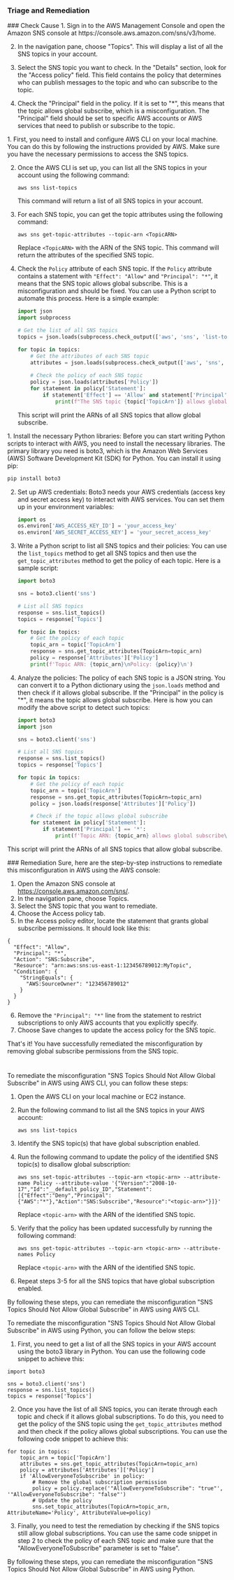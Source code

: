 
### Triage and Remediation
<Tabs>

<Tab title='Cause'>
### Check Cause
<AccordionGroup>
<Accordion title='Using Console' defaultOpen='true'>
1. Sign in to the AWS Management Console and open the Amazon SNS console at https://console.aws.amazon.com/sns/v3/home.

2. In the navigation pane, choose "Topics". This will display a list of all the SNS topics in your account.

3. Select the SNS topic you want to check. In the "Details" section, look for the "Access policy" field. This field contains the policy that determines who can publish messages to the topic and who can subscribe to the topic.

4. Check the "Principal" field in the policy. If it is set to "*", this means that the topic allows global subscribe, which is a misconfiguration. The "Principal" field should be set to specific AWS accounts or AWS services that need to publish or subscribe to the topic.
</Accordion>

<Accordion title='Using CLI'>
1. First, you need to install and configure AWS CLI on your local machine. You can do this by following the instructions provided by AWS. Make sure you have the necessary permissions to access the SNS topics.

2. Once the AWS CLI is set up, you can list all the SNS topics in your account using the following command:
   ```
   aws sns list-topics
   ```
   This command will return a list of all SNS topics in your account.

3. For each SNS topic, you can get the topic attributes using the following command:
   ```
   aws sns get-topic-attributes --topic-arn <TopicARN>
   ```
   Replace `<TopicARN>` with the ARN of the SNS topic. This command will return the attributes of the specified SNS topic.

4. Check the `Policy` attribute of each SNS topic. If the `Policy` attribute contains a statement with `"Effect": "Allow"` and `"Principal": "*"`, it means that the SNS topic allows global subscribe. This is a misconfiguration and should be fixed. You can use a Python script to automate this process. Here is a simple example:
   ```python
   import json
   import subprocess

   # Get the list of all SNS topics
   topics = json.loads(subprocess.check_output(['aws', 'sns', 'list-topics']))['Topics']

   for topic in topics:
       # Get the attributes of each SNS topic
       attributes = json.loads(subprocess.check_output(['aws', 'sns', 'get-topic-attributes', '--topic-arn', topic['TopicArn']]))['Attributes']
       
       # Check the policy of each SNS topic
       policy = json.loads(attributes['Policy'])
       for statement in policy['Statement']:
           if statement['Effect'] == 'Allow' and statement['Principal'] == '*':
               print(f"The SNS topic {topic['TopicArn']} allows global subscribe.")
   ```
   This script will print the ARNs of all SNS topics that allow global subscribe.
</Accordion>

<Accordion title='Using Python'>
1. Install the necessary Python libraries: Before you can start writing Python scripts to interact with AWS, you need to install the necessary libraries. The primary library you need is boto3, which is the Amazon Web Services (AWS) Software Development Kit (SDK) for Python. You can install it using pip:

   ```python
   pip install boto3
   ```

2. Set up AWS credentials: Boto3 needs your AWS credentials (access key and secret access key) to interact with AWS services. You can set them up in your environment variables:

   ```python
   import os
   os.environ['AWS_ACCESS_KEY_ID'] = 'your_access_key'
   os.environ['AWS_SECRET_ACCESS_KEY'] = 'your_secret_access_key'
   ```

3. Write a Python script to list all SNS topics and their policies: You can use the `list_topics` method to get all SNS topics and then use the `get_topic_attributes` method to get the policy of each topic. Here is a sample script:

   ```python
   import boto3

   sns = boto3.client('sns')

   # List all SNS topics
   response = sns.list_topics()
   topics = response['Topics']

   for topic in topics:
       # Get the policy of each topic
       topic_arn = topic['TopicArn']
       response = sns.get_topic_attributes(TopicArn=topic_arn)
       policy = response['Attributes']['Policy']
       print(f'Topic ARN: {topic_arn}\nPolicy: {policy}\n')
   ```

4. Analyze the policies: The policy of each SNS topic is a JSON string. You can convert it to a Python dictionary using the `json.loads` method and then check if it allows global subscribe. If the "Principal" in the policy is "*", it means the topic allows global subscribe. Here is how you can modify the above script to detect such topics:

   ```python
   import boto3
   import json

   sns = boto3.client('sns')

   # List all SNS topics
   response = sns.list_topics()
   topics = response['Topics']

   for topic in topics:
       # Get the policy of each topic
       topic_arn = topic['TopicArn']
       response = sns.get_topic_attributes(TopicArn=topic_arn)
       policy = json.loads(response['Attributes']['Policy'])

       # Check if the topic allows global subscribe
       for statement in policy['Statement']:
           if statement['Principal'] == '*':
               print(f'Topic ARN: {topic_arn} allows global subscribe\n')
   ```
This script will print the ARNs of all SNS topics that allow global subscribe.
</Accordion>

</AccordionGroup>
</Tab>
<Tab title='Remediation'>
### Remediation

<AccordionGroup>
<Accordion title='Using Console' defaultOpen='true'>
Sure, here are the step-by-step instructions to remediate this misconfiguration in AWS using the AWS console:

1. Open the Amazon SNS console at https://console.aws.amazon.com/sns/.
2. In the navigation pane, choose Topics.
3. Select the SNS topic that you want to remediate.
4. Choose the Access policy tab.
5. In the Access policy editor, locate the statement that grants global subscribe permissions. It should look like this:

```
{
  "Effect": "Allow",
  "Principal": "*",
  "Action": "SNS:Subscribe",
  "Resource": "arn:aws:sns:us-east-1:123456789012:MyTopic",
  "Condition": {
    "StringEquals": {
      "AWS:SourceOwner": "123456789012"
    }
  }
}
```

6. Remove the `"Principal": "*"` line from the statement to restrict subscriptions to only AWS accounts that you explicitly specify.
7. Choose Save changes to update the access policy for the SNS topic.

That's it! You have successfully remediated the misconfiguration by removing global subscribe permissions from the SNS topic.

#
</Accordion>

<Accordion title='Using CLI'>
To remediate the misconfiguration "SNS Topics Should Not Allow Global Subscribe" in AWS using AWS CLI, you can follow these steps:

1. Open the AWS CLI on your local machine or EC2 instance.

2. Run the following command to list all the SNS topics in your AWS account:

   ```
   aws sns list-topics
   ```

3. Identify the SNS topic(s) that have global subscription enabled.

4. Run the following command to update the policy of the identified SNS topic(s) to disallow global subscription:

   ```
   aws sns set-topic-attributes --topic-arn <topic-arn> --attribute-name Policy --attribute-value '{"Version":"2008-10-17","Id":"__default_policy_ID","Statement":[{"Effect":"Deny","Principal":{"AWS":"*"},"Action":"SNS:Subscribe","Resource":"<topic-arn>"}]}'
   ```

   Replace `<topic-arn>` with the ARN of the identified SNS topic.

5. Verify that the policy has been updated successfully by running the following command:

   ```
   aws sns get-topic-attributes --topic-arn <topic-arn> --attribute-names Policy
   ```

   Replace `<topic-arn>` with the ARN of the identified SNS topic.

6. Repeat steps 3-5 for all the SNS topics that have global subscription enabled.

By following these steps, you can remediate the misconfiguration "SNS Topics Should Not Allow Global Subscribe" in AWS using AWS CLI.
</Accordion>

<Accordion title='Using Python'>
To remediate the misconfiguration "SNS Topics Should Not Allow Global Subscribe" in AWS using Python, you can follow the below steps:

1. First, you need to get a list of all the SNS topics in your AWS account using the boto3 library in Python. You can use the following code snippet to achieve this:

```
import boto3

sns = boto3.client('sns')
response = sns.list_topics()
topics = response['Topics']
```

2. Once you have the list of all SNS topics, you can iterate through each topic and check if it allows global subscriptions. To do this, you need to get the policy of the SNS topic using the `get_topic_attributes` method and then check if the policy allows global subscriptions. You can use the following code snippet to achieve this:

```
for topic in topics:
    topic_arn = topic['TopicArn']
    attributes = sns.get_topic_attributes(TopicArn=topic_arn)
    policy = attributes['Attributes']['Policy']
    if 'AllowEveryoneToSubscribe' in policy:
        # Remove the global subscription permission
        policy = policy.replace('"AllowEveryoneToSubscribe": "true"', '"AllowEveryoneToSubscribe": "false"')
        # Update the policy
        sns.set_topic_attributes(TopicArn=topic_arn, AttributeName='Policy', AttributeValue=policy)
```

3. Finally, you need to test the remediation by checking if the SNS topics still allow global subscriptions. You can use the same code snippet in step 2 to check the policy of each SNS topic and make sure that the "AllowEveryoneToSubscribe" parameter is set to "false".

By following these steps, you can remediate the misconfiguration "SNS Topics Should Not Allow Global Subscribe" in AWS using Python.
</Accordion>

</AccordionGroup>
</Tab>
</Tabs>
